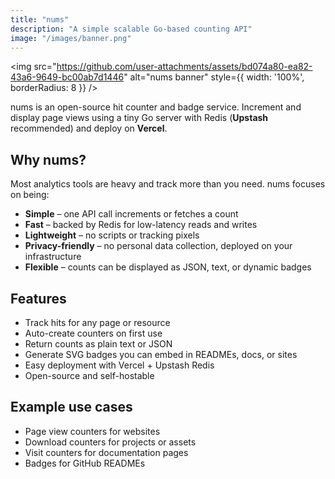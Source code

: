 ```yaml
---
title: "nums"
description: "A simple scalable Go-based counting API"
image: "/images/banner.png"
---
```


<img
  src="https://github.com/user-attachments/assets/bd074a80-ea82-43a6-9649-bc00ab7d1446"
  alt="nums banner"
  style={{ width: '100%', borderRadius: 8 }}
/>

nums is an open-source hit counter and badge service. Increment and display page views using a tiny Go server with Redis (**Upstash** recommended) and deploy on **Vercel**.

## Why nums?

Most analytics tools are heavy and track more than you need. nums focuses on being:
- **Simple** – one API call increments or fetches a count
- **Fast** – backed by Redis for low-latency reads and writes
- **Lightweight** – no scripts or tracking pixels
- **Privacy-friendly** – no personal data collection, deployed on your infrastructure
- **Flexible** – counts can be displayed as JSON, text, or dynamic badges

## Features
- Track hits for any page or resource
- Auto-create counters on first use
- Return counts as plain text or JSON
- Generate SVG badges you can embed in READMEs, docs, or sites
- Easy deployment with Vercel + Upstash Redis
- Open-source and self-hostable

## Example use cases
- Page view counters for websites
- Download counters for projects or assets
- Visit counters for documentation pages
- Badges for GitHub READMEs